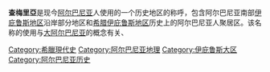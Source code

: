 '''查梅里亞'''是现今[[阿尔巴尼亚|阿尔巴尼亚]]人使用的一个历史地区的称呼，包含阿尔巴尼亚南部[[伊庇鲁斯地区|伊庇鲁斯地区]]沿岸部分地区和[[希腊|希腊]][[伊庇鲁斯地区|伊庇鲁斯地区]]历史上的阿尔巴尼亚人聚居区。该名称的使用与[[大阿尔巴尼亚|大阿尔巴尼亚]]的概念有关、

[[Category:希臘現代史|Category:希臘現代史]]
[[Category:阿尔巴尼亚地理|Category:阿尔巴尼亚地理]]
[[Category:伊庇鲁斯大区|Category:伊庇鲁斯大区]]
[[Category:阿尔巴尼亚历史|Category:阿尔巴尼亚历史]]